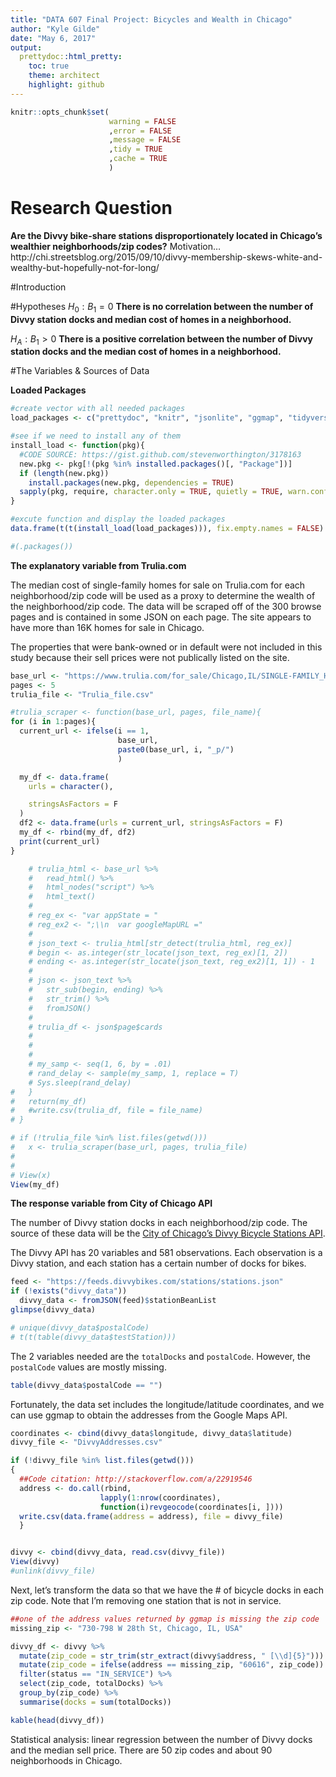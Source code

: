 ```yaml
---
title: "DATA 607 Final Project: Bicycles and Wealth in Chicago"
author: "Kyle Gilde"
date: "May 6, 2017"
output: 
  prettydoc::html_pretty:
    toc: true
    theme: architect
    highlight: github
---
```

```r
knitr::opts_chunk$set(
                      warning = FALSE
                      ,error = FALSE
                      ,message = FALSE
                      ,tidy = TRUE
                      ,cache = TRUE
                      )
```

# Research Question
**Are the Divvy bike-share stations disproportionately located in Chicago's wealthier neighborhoods/zip codes?**
Motivation...
http://chi.streetsblog.org/2015/09/10/divvy-membership-skews-white-and-wealthy-but-hopefully-not-for-long/

#Introduction

#Hypotheses
$H_0: B_1 = 0$ **There is no correlation between the number of Divvy station docks and median cost of homes in a neighborhood.**

$H_A: B_1 > 0$ **There is a positive correlation between the number of Divvy station docks and the median cost of homes in a neighborhood.**



#The Variables & Sources of Data

**Loaded Packages**
```r
#create vector with all needed packages
load_packages <- c("prettydoc", "knitr", "jsonlite", "ggmap", "tidyverse", "stringr", "rvest")

#see if we need to install any of them
install_load <- function(pkg){
  #CODE SOURCE: https://gist.github.com/stevenworthington/3178163
  new.pkg <- pkg[!(pkg %in% installed.packages()[, "Package"])]
  if (length(new.pkg)) 
    install.packages(new.pkg, dependencies = TRUE)
  sapply(pkg, require, character.only = TRUE, quietly = TRUE, warn.conflicts = FALSE)
}

#excute function and display the loaded packages
data.frame(t(t(install_load(load_packages))), fix.empty.names = FALSE)

#(.packages())
```

**The explanatory variable from Trulia.com **

The median cost of single-family homes for sale on Trulia.com for each neighborhood/zip code will be used as a proxy to determine the wealth of the neighborhood/zip code. The data will be scraped off of the 300 browse pages and is contained in some JSON on each page. The site appears to have more than 16K homes for sale in Chicago.

The properties that were bank-owned or in default were not included in this study because their sell prices were not publically listed on the site.


```r

base_url <- "https://www.trulia.com/for_sale/Chicago,IL/SINGLE-FAMILY_HOME_type/"
pages <- 5
trulia_file <- "Trulia_file.csv"

#trulia_scraper <- function(base_url, pages, file_name){
for (i in 1:pages){
  current_url <- ifelse(i == 1,
                        base_url,
                        paste0(base_url, i, "_p/")
                        )

  my_df <- data.frame(
    urls = character(),

    stringsAsFactors = F
  )
  df2 <- data.frame(urls = current_url, stringsAsFactors = F)
  my_df <- rbind(my_df, df2)
  print(current_url)
}

    # trulia_html <- base_url %>%
    #   read_html() %>%
    #   html_nodes("script") %>%
    #   html_text()
    # 
    # reg_ex <- "var appState = "
    # reg_ex2 <- ";\\n  var googleMapURL ="
    # 
    # json_text <- trulia_html[str_detect(trulia_html, reg_ex)]
    # begin <- as.integer(str_locate(json_text, reg_ex)[1, 2])
    # ending <- as.integer(str_locate(json_text, reg_ex2)[1, 1]) - 1
    # 
    # json <- json_text %>%
    #   str_sub(begin, ending) %>%
    #   str_trim() %>%
    #   fromJSON()
    # 
    # trulia_df <- json$page$cards
    # 
    # 
    # 
    # my_samp <- seq(1, 6, by = .01)
    # rand_delay <- sample(my_samp, 1, replace = T)
    # Sys.sleep(rand_delay)
#   }
#   return(my_df)
#   #write.csv(trulia_df, file = file_name)
# }

# if (!trulia_file %in% list.files(getwd()))
#   x <- trulia_scraper(base_url, pages, trulia_file)
# 
# 
# View(x)
View(my_df)

```

**The response variable from City of Chicago API**

The number of Divvy station docks in each neighborhood/zip code. The source of these data will be the [City of Chicago's Divvy Bicycle Stations API](https://data.cityofchicago.org/Transportation/Divvy-Bicycle-Stations/bbyy-e7gq).

The Divvy API has 20 variables and 581 observations. Each observation is a Divvy station, and each station has a certain number of docks for bikes.
```r

feed <- "https://feeds.divvybikes.com/stations/stations.json"
if (!exists("divvy_data"))
  divvy_data <- fromJSON(feed)$stationBeanList
glimpse(divvy_data)

# unique(divvy_data$postalCode)
# t(t(table(divvy_data$testStation)))
```


The 2 variables needed are the `totalDocks` and `postalCode`. However, the `postalCode` values are mostly missing.
```r
table(divvy_data$postalCode == "")
```

Fortunately, the data set includes the longitude/latitude coordinates, and we can use ggmap to obtain the addresses from the Google Maps API.
```r
coordinates <- cbind(divvy_data$longitude, divvy_data$latitude)  
divvy_file <- "DivvyAddresses.csv"

if (!divvy_file %in% list.files(getwd()))
{  
  ##Code citation: http://stackoverflow.com/a/22919546
  address <- do.call(rbind,
                    lapply(1:nrow(coordinates),
                    function(i)revgeocode(coordinates[i, ])))
  write.csv(data.frame(address = address), file = divvy_file)
  }


divvy <- cbind(divvy_data, read.csv(divvy_file))
View(divvy)
#unlink(divvy_file)
```


Next, let's transform the data so that we have the # of bicycle docks in each zip code. Note that I'm removing one station that is not in service.
```r

##one of the address values returned by ggmap is missing the zip code
missing_zip <- "730-798 W 28th St, Chicago, IL, USA"

divvy_df <- divvy %>% 
  mutate(zip_code = str_trim(str_extract(divvy$address, " [\\d]{5}"))) %>% 
  mutate(zip_code = ifelse(address == missing_zip, "60616", zip_code)) %>% 
  filter(status == "IN_SERVICE") %>%
  select(zip_code, totalDocks) %>%
  group_by(zip_code) %>%
  summarise(docks = sum(totalDocks))

kable(head(divvy_df))
```


Statistical analysis: linear regression between the number of Divvy docks and the median sell price. There are 50 zip codes and about 90 neighborhoods in Chicago.



